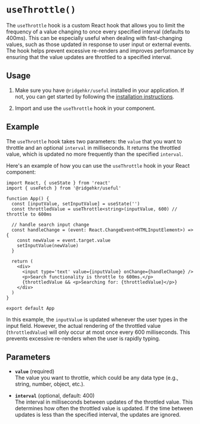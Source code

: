 
# `useThrottle()`

The `useThrottle` hook is a custom React hook that allows you to limit the frequency of a value changing to once every specified interval (defaults to 400ms). This can be especially useful when dealing with fast-changing values, such as those updated in response to user input or external events. The hook helps prevent excessive re-renders and improves performance by ensuring that the value updates are throttled to a specified interval.

## Usage

1. Make sure you have `@ridgehkr/useful` installed in your application. If not, you can get started by following the [installation instructions](/#getting-started).

2. Import and use the `useThrottle` hook in your component.

## Example

The `useThrottle` hook takes two parameters: the `value` that you want to throttle and an optional `interval` in milliseconds. It returns the throttled value, which is updated no more frequently than the specified `interval`.

Here's an example of how you can use the `useThrottle` hook in your React component:

```tsx
import React, { useState } from 'react'
import { useFetch } from '@ridgehkr/useful'

function App() {
  const [inputValue, setInputValue] = useState('')
  const throttledValue = useThrottle<string>(inputValue, 600) // throttle to 600ms

  // handle search input change
  const handleChange = (event: React.ChangeEvent<HTMLInputElement>) => {
    const newValue = event.target.value
    setInputValue(newValue)
  }

  return (
    <div>
      <input type='text' value={inputValue} onChange={handleChange} />
      <p>Search functionality is throttle to 600ms.</p>
      {throttledValue && <p>Searching for: {throttledValue}</p>}
    </div>
  )
}

export default App
```

In this example, the `inputValue` is updated whenever the user types in the input field. However, the actual rendering of the throttled value (`throttledValue`) will only occur at most once every 600 milliseconds. This prevents excessive re-renders when the user is rapidly typing.

## Parameters

- **`value`** (required)\
  The value you want to throttle, which could be any data type (e.g., string, number, object, etc.).

- **`interval`** (optional, default: 400)\
  The interval in milliseconds between updates of the throttled value. This determines how often the throttled value is updated. If the time between updates is less than the specified interval, the updates are ignored.
